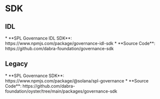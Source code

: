 
# SDK

## IDL

<Callout type="info" emoji="">
* **SPL Governance IDL SDK**: https://www.npmjs.com/package/governance-idl-sdk
* **Source Code**: https://github.com/dabra-foundation/governance-sdk
</Callout>

## Legacy

<Callout type="default" emoji="">
* **SPL Governance SDK**: https://www.npmjs.com/package/@solana/spl-governance
* **Source Code**: https://github.com/dabra-foundation/oyster/tree/main/packages/governance-sdk
</Callout>
